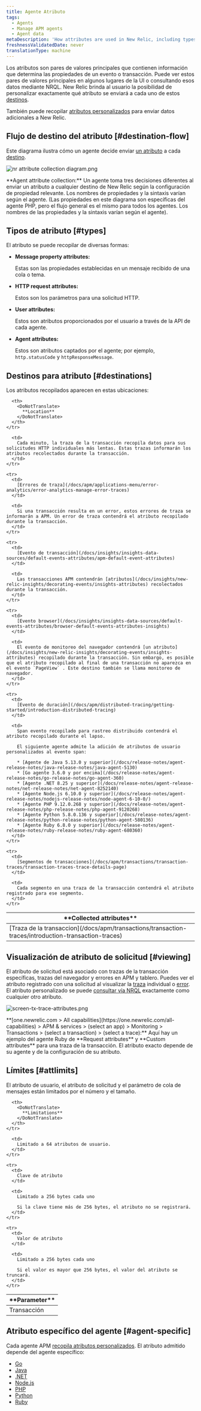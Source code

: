```yaml
---
title: Agente Atributo
tags:
  - Agents
  - Manage APM agents
  - Agent data
metaDescription: 'How attributes are used in New Relic, including types, destinations, and limits.'
freshnessValidatedDate: never
translationType: machine
---
```




Los atributos son pares de valores principales que contienen información que determina las propiedades de un evento o transacción. Puede ver estos pares de valores principales en algunos lugares de la UI o consultando esos datos mediante NRQL. New Relic brinda al usuario la posibilidad de personalizar exactamente qué atributo se enviará a cada uno de estos [destinos](#destinations).

También puede recopilar [atributos personalizados](/docs/apm/other-features/attributes/collecting-custom-attributes) para enviar datos adicionales a New Relic.

## Flujo de destino del atributo [#destination-flow]

Este diagrama ilustra cómo un agente decide enviar [un atributo](#types) a cada [destino](#destinations).

<img
  title="nr attribute collection diagram.png"
  alt="nr attribute collection diagram.png"
  src={apmAttributeCollectionDiagram}
/>

<figcaption>
  <DoNotTranslate>**Agent attribute collection:**</DoNotTranslate> Un agente toma tres decisiones diferentes al enviar un atributo a cualquier destino de New Relic según la configuración de propiedad relevante. Los nombres de propiedades y la sintaxis varían según el agente. (Las propiedades en este diagrama son específicas del agente PHP, pero el flujo general es el mismo para todos los agentes. Los nombres de las propiedades y la sintaxis varían según el agente).
</figcaption>

## Tipos de atributo [#types]

El atributo se puede recopilar de diversas formas:

* <DoNotTranslate>**Message property attributes:**</DoNotTranslate>

  Estas son las propiedades establecidas en un mensaje recibido de una cola o tema.

* <DoNotTranslate>**HTTP request attributes:**</DoNotTranslate>

  Estos son los parámetros para una solicitud HTTP.

* <DoNotTranslate>**User attributes:**</DoNotTranslate>

  Estos son atributos proporcionados por el usuario a través de la API de cada agente.

* <DoNotTranslate>**Agent attributes:**</DoNotTranslate>

  Estos son atributos captados por el agente; por ejemplo, `http.statusCode` y `httpResponseMessage`.

## Destinos para atributo [#destinations]

Los atributos recopilados aparecen en estas ubicaciones:

<table>
  <thead>
    <tr>
      <th width={200}>
        <DoNotTranslate>
          **Collected attributes**
        </DoNotTranslate>
      </th>

      <th>
        <DoNotTranslate>
          **Location**
        </DoNotTranslate>
      </th>
    </tr>
  </thead>

  <tbody>
    <tr>
      <td>
        [Traza de la transaccion](/docs/apm/transactions/transaction-traces/introduction-transaction-traces)
      </td>

      <td>
        Cada minuto, la traza de la transacción recopila datos para sus solicitudes HTTP individuales más lentas. Estas trazas informarán los atributos recolectados durante la transacción.
      </td>
    </tr>

    <tr>
      <td>
        [Errores de traza](/docs/apm/applications-menu/error-analytics/error-analytics-manage-error-traces)
      </td>

      <td>
        Si una transacción resulta en un error, estos errores de traza se informarán a APM. Un error de traza contendrá el atributo recopilado durante la transacción.
      </td>
    </tr>

    <tr>
      <td>
        [Evento de transacción](/docs/insights/insights-data-sources/default-events-attributes/apm-default-event-attributes)
      </td>

      <td>
        Las transacciones APM contendrán [atributos](/docs/insights/new-relic-insights/decorating-events/insights-attributes) recolectados durante la transacción.
      </td>
    </tr>

    <tr>
      <td>
        [Evento browser](/docs/insights/insights-data-sources/default-events-attributes/browser-default-events-attributes-insights)
      </td>

      <td>
        El evento de monitoreo del navegador contendrá [un atributo](/docs/insights/new-relic-insights/decorating-events/insights-attributes) recopilado durante la transacción. Sin embargo, es posible que el atributo recopilado al final de una transacción no aparezca en el evento `PageView` . Este destino también se llama monitoreo de navegador.
      </td>
    </tr>

    <tr>
      <td>
        [Evento de duración](/docs/apm/distributed-tracing/getting-started/introduction-distributed-tracing)
      </td>

      <td>
        Span evento recopilado para rastreo distribuido contendrá el atributo recopilado durante el lapso.

        El siguiente agente admite la adición de atributos de usuario personalizados al evento span:

        * [Agente de Java 5.13.0 y superior](/docs/release-notes/agent-release-notes/java-release-notes/java-agent-5130)
        * [Go agente 3.6.0 y por encima](/docs/release-notes/agent-release-notes/go-release-notes/go-agent-360)
        * [Agente .NET 8.25 y superior](/docs/release-notes/agent-release-notes/net-release-notes/net-agent-8252140)
        * [Agente Node.js 6.10.0 y superior](/docs/release-notes/agent-release-notes/nodejs-release-notes/node-agent-6-10-0/)
        * [Agente PHP 9.12.0.268 y superior](/docs/release-notes/agent-release-notes/php-release-notes/php-agent-9120268)
        * [Agente Python 5.8.0.136 y superior](/docs/release-notes/agent-release-notes/python-release-notes/python-agent-580136)
        * [Agente Ruby 6.8.0 y superior](/docs/release-notes/agent-release-notes/ruby-release-notes/ruby-agent-680360)
      </td>
    </tr>

    <tr>
      <td>
        [Segmentos de transacciones](/docs/apm/transactions/transaction-traces/transaction-traces-trace-details-page)
      </td>

      <td>
        Cada segmento en una traza de la transacción contendrá el atributo registrado para ese segmento.
      </td>
    </tr>
  </tbody>
</table>

## Visualización de atributo de solicitud [#viewing]

El atributo de solicitud está asociado con trazas de la transacción específicas, trazas del navegador y errores en APM y tablero. Puedes ver el atributo registrado con una solicitud al visualizar la [traza](/docs/apm/transactions/transaction-traces/introduction-transaction-traces#find-view) individual o [error](/docs/apm/applications-menu/error-analytics/error-analytics-explore-events-behind-errors). El atributo personalizado se puede [consultar vía NRQL](/docs/insights/nrql-new-relic-query-language/nrql-resources/nrql-syntax-components-functions#syntax) exactamente como cualquier otro atributo.

<img
  title="screen-tx-trace-attributes.png"
  alt="screen-tx-trace-attributes.png"
  src={apmRequestAttributes}
/>

<figcaption>
  <DoNotTranslate>**[one.newrelic.com > All capabilities](https://one.newrelic.com/all-capabilities) > APM & services > (select an app) > Monitoring > Transactions > (select a transaction) > (select a trace):**</DoNotTranslate> Aquí hay un ejemplo del agente Ruby de <DoNotTranslate>**Request attributes**</DoNotTranslate> y <DoNotTranslate>**Custom attributes**</DoNotTranslate> para una traza de la transacción. El atributo exacto depende de su agente y de la configuración de su atributo.
</figcaption>

## Límites [#attlimits]

El atributo de usuario, el atributo de solicitud y el parámetro de cola de mensajes están limitados por el número y el tamaño.

<table>
  <thead>
    <tr>
      <th width={200}>
        <DoNotTranslate>
          **Parameter**
        </DoNotTranslate>
      </th>

      <th>
        <DoNotTranslate>
          **Limitations**
        </DoNotTranslate>
      </th>
    </tr>
  </thead>

  <tbody>
    <tr>
      <td>
        Transacción
      </td>

      <td>
        Limitado a 64 atributos de usuario.
      </td>
    </tr>

    <tr>
      <td>
        Clave de atributo
      </td>

      <td>
        Limitado a 256 bytes cada uno

        Si la clave tiene más de 256 bytes, el atributo no se registrará.
      </td>
    </tr>

    <tr>
      <td>
        Valor de atributo
      </td>

      <td>
        Limitado a 256 bytes cada uno

        Si el valor es mayor que 256 bytes, el valor del atributo se truncará.
      </td>
    </tr>
  </tbody>
</table>

## Atributo específico del agente [#agent-specific]

Cada agente APM [recopila atributos personalizados](/docs/agents/manage-apm-agents/agent-data/collect-custom-attributes). El atributo admitido depende del agente específico:

* [Go](/docs/agents/go-agent/instrumentation/go-agent-attributes)
* [Java](/docs/agents/java-agent/attributes/enabling-disabling-attributes-java)
* [.NET](/docs/agents/net-agent/attributes/net-agent-attributes)
* [Node.js](/docs/agents/nodejs-agent/attributes/nodejs-agent-attributes)
* [PHP](/docs/agents/php-agent/attributes/php-agent-attributes)
* [Python](/docs/agents/python-agent/attributes/python-agent-attributes)
* [Ruby](/docs/agents/ruby-agent/attributes/ruby-agent-attributes)